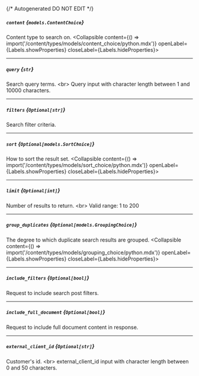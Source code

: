 {/* Autogenerated DO NOT EDIT  */}

##### `content` *{`models.ContentChoice`}*
Content type to search on.
<Collapsible content={() => import('/content/types/models/content_choice/python.mdx')} openLabel={Labels.showProperties} closeLabel={Labels.hideProperties}>
</Collapsible>

---
##### `query` *{`str`}*
Search query terms. \<br\> Query input with character length between 1 and 10000 characters.


---
##### `filters` *{`Optional[str]`}*
Search filter criteria.

---
##### `sort` *{`Optional[models.SortChoice]`}*
How to sort the result set.
<Collapsible content={() => import('/content/types/models/sort_choice/python.mdx')} openLabel={Labels.showProperties} closeLabel={Labels.hideProperties}>
</Collapsible>

---
##### `limit` *{`Optional[int]`}*
Number of results to return. \<br\> Valid range: 1 to 200


---
##### `group_duplicates` *{`Optional[models.GroupingChoice]`}*
The degree to which duplicate search results are grouped.
<Collapsible content={() => import('/content/types/models/grouping_choice/python.mdx')} openLabel={Labels.showProperties} closeLabel={Labels.hideProperties}>
</Collapsible>

---
##### `include_filters` *{`Optional[bool]`}*
Request to include search post filters.

---
##### `include_full_document` *{`Optional[bool]`}*
Request to include full document content in response.

---
##### `external_client_id` *{`Optional[str]`}*
Customer's id. \<br\> external_client_id input with character length between 0 and 50 characters.



